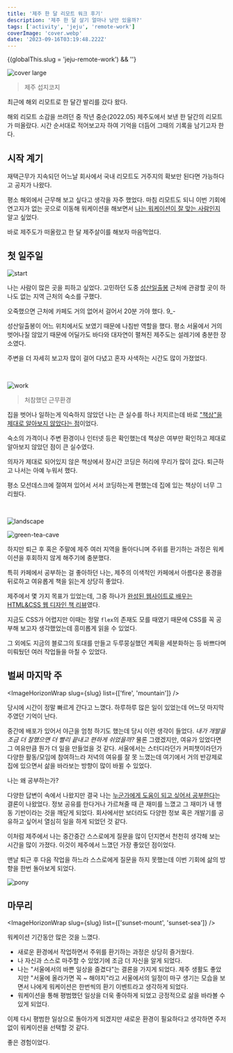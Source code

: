 ```yaml
---
title: '제주 한 달 리모트 워크 후기'
description: '제주 한 달 살기 얼마나 낭만 있을까?'
tags: ['activity', 'jeju', 'remote-work']
coverImage: 'cover.webp'
date: '2023-09-16T03:19:48.222Z'
---
```


{(globalThis.slug = 'jeju-remote-work') && ''}

![cover large](cover-large.webp 'cover')

> 제주 섭지코지

최근에 해외 리모트로 한 달간 발리를 갔다 왔다.

해외 리모트 소감을 쓰려던 중 작년 중순(2022.05) 제주도에서 보낸 한 달간의 리모트가 떠올랐다. 시간 순서대로 적어보고자 하여 기억을 더듬어 그때의 기록을 남기고자 한다.

## 시작 계기

재택근무가 지속되던 어느날 회사에서 국내 리모트도 거주지의 확보만 된다면 가능하다고 공지가 나왔다.

평소 해외에서 근무해 보고 싶다고 생각을 자주 했었다. 마침 리모트도 되니 이번 기회에 연고지가 없는 곳으로 이동해 워케이션을 해보면서 <u>나는 워케이션이 잘 맞는 사람인지</u> 알고 싶었다.

바로 제주도가 떠올랐고 한 달 제주살이를 해보자 마음먹었다.

## 첫 일주일

![start](start.webp 'l')

나는 사람이 많은 곳을 피하고 싶었다. 고민하던 도중 [성산일출봉](https://naver.me/GEAuu260) 근처에 관광할 곳이 하나도 없는 지역 근처의 숙소를 구했다.

오죽했으면 근처에 카페도 거의 없어서 걸어서 20분 가야 했다. 9\_-

성산일출봉이 어느 위치에서도 보였기 때문에 나침반 역할을 했다. 평소 서울에서 거의 벗어나질 않았기 때문에 어딜가도 바다와 대자연이 펼쳐진 제주도는 설레기에 충분한 장소였다.

주변을 더 자세히 보고자 많이 걸어 다녔고 혼자 사색하는 시간도 많이 가졌었다.

<br />

![work](work.webp)

> 처참했던 근무환경

집을 벗어나 일하는게 익숙하지 않았던 나는 큰 실수를 하나 저지르는데 바로 <u>"책상"을 제대로 알아보지 않았다는 점</u>이었다.

숙소의 가격이나 주변 환경이나 인터넷 등은 확인했는데 책상은 여부만 확인하고 제대로 알아보지 않았던 점이 큰 실수였다.

의자가 제대로 되어있지 않은 책상에서 장시간 코딩은 허리에 무리가 많이 갔다. 퇴근하고 나서는 아예 누워서 했다.

평소 모션데스크에 절여져 있어서 서서 코딩하는게 편했는데 집에 있는 책상이 너무 그리웠다.

<br />

![landscape](landscape.webp 'l')

![green-tea-cave](green-tea-cave.webp 'l')

하지만 퇴근 후 혹은 주말에 제주 여러 지역을 돌아다니며 주위를 환기하는 과정은 워케이션을 후회하지 않게 해주기에 충분했다.

특히 카페에서 공부하는 걸 좋아하던 나는, 제주의 이색적인 카페에서 아름다운 풍경을 뒤로하고 여유롭게 책을 읽는게 상당히 좋았다.

제주에서 몇 가지 목표가 있었는데, 그중 하나가 [완성된 웹사이트로 배우는 HTML&CSS 웹 디자인 책 리뷰](https://blog.naver.com/1ilsang/222771871391)였다.

지금도 CSS가 어렵지만 이때는 정말 `flex`의 존재도 모를 때였기 때문에 CSS를 꼭 공부해 보고자 생각했었는데 흥미롭게 읽을 수 있었다.

그 외에도 지금의 블로그의 토대를 만들고 두루뭉실했던 계획을 세분화하는 등 바쁘다며 미뤄뒀던 여러 작업들을 마칠 수 있었다.

## 벌써 마지막 주

<ImageHorizonWrap slug={slug} list={['fire', 'mountain']} />

당시에 시간이 정말 빠르게 간다고 느꼈다. 하루하루 많은 일이 있었는데 어느덧 마지막 주였던 기억이 난다.

중간에 배포가 있어서 야근을 엄청 하기도 했는데 당시 이런 생각이 들었다. <i>내가 개발을 조금 더 잘했으면 더 빨리 끝내고 편하게 쉬었을까?</i> 물론 그랬겠지만, 여유가 있었다면 그 여유만큼 뭔가 더 일을 만들었을 것 같다. 서울에서는 스터디라던가 커피챗이라던가 다양한 활동/모임에 참여하느라 저녁의 여유를 잘 못 느꼈는데 여기에서 거의 반강제로 집에 있으면서 삶을 바라보는 방향이 많이 바뀔 수 있었다.

나는 왜 공부하는가?

다양한 답변이 속에서 나왔지만 결국 나는 <u>누군가에게 도움이 되고 싶어서 공부한다</u>는 결론이 나왔었다. 정보 공유를 한다거나 가르쳐줄 때 큰 재미를 느꼈고 그 재미가 내 행동 기반이라는 것을 깨닫게 되었다. 회사에서만 보더라도 다양한 정보 혹은 개발기를 공유하고 싶어서 열심히 일을 하게 되었던 것 같다.

이처럼 제주에서 나는 중간중간 스스로에게 질문을 많이 던지면서 천천히 생각해 보는 시간을 많이 가졌다. 이것이 제주에서 느꼈던 가장 좋았던 점이었다.

맨날 퇴근 후 다음 작업을 하느라 스스로에게 질문을 하지 못했는데 이번 기회에 삶의 방향을 한번 돌아보게 되었다.

![pony](pony.webp)

## 마무리

<ImageHorizonWrap slug={slug} list={['sunset-mount', 'sunset-sea']} />

워케이션 기간동안 많은 것을 느꼈다.

- 새로운 환경에서 작업하면서 주위를 환기하는 과정은 상당히 즐거웠다.
- 나 자신과 스스로 마주할 수 있었기에 조금 더 자신을 알게 되었다.
- 나는 "서울에서의 바쁜 일상을 즐겼다"는 결론을 가지게 되었다. 제주 생활도 좋았지만 "서울에 올라가면 꼭 ~ 해야지"라고 서울에서의 일정이 마구 생기는 모습을 보면서 나에게 워케이션은 한번씩의 환기 이벤트라고 생각하게 되었다.
- 워케이션을 통해 평범했던 일상을 더욱 좋아하게 되었고 긍정적으로 삶을 바라볼 수 있게 되었다.

이제 다시 평범한 일상으로 돌아가게 되겠지만 새로운 환경이 필요하다고 생각하면 주저 없이 워케이션을 선택할 것 같다.

좋은 경험이었다.
